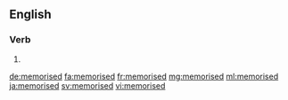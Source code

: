 ==English==

===Verb===
{{head|en|verb form}}

# {{en-past of|memorise}}

[[de:memorised]]
[[fa:memorised]]
[[fr:memorised]]
[[mg:memorised]]
[[ml:memorised]]
[[ja:memorised]]
[[sv:memorised]]
[[vi:memorised]]